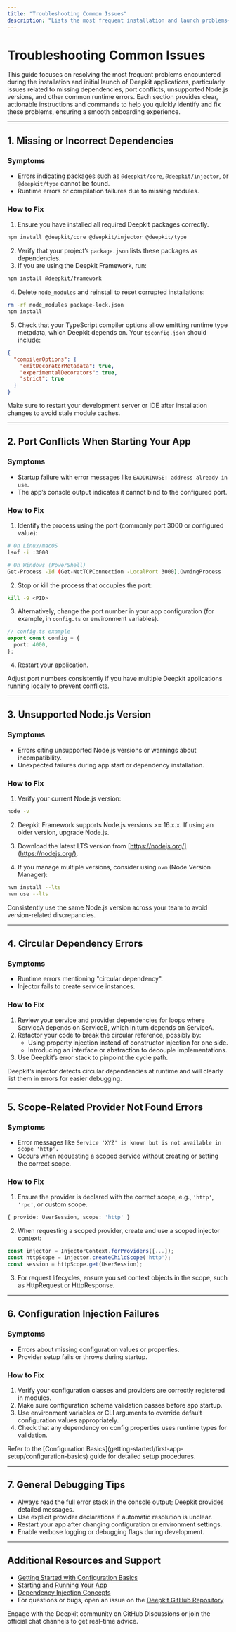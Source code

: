 ```yaml
---
title: "Troubleshooting Common Issues"
description: "Lists the most frequent installation and launch problems—such as missing dependencies, port conflicts, or unsupported Node.js versions—paired with straightforward remedies and command references for rapid resolution."
---
```


# Troubleshooting Common Issues

This guide focuses on resolving the most frequent problems encountered during the installation and initial launch of Deepkit applications, particularly issues related to missing dependencies, port conflicts, unsupported Node.js versions, and other common runtime errors. Each section provides clear, actionable instructions and commands to help you quickly identify and fix these problems, ensuring a smooth onboarding experience.

---

## 1. Missing or Incorrect Dependencies

### Symptoms
- Errors indicating packages such as `@deepkit/core`, `@deepkit/injector`, or `@deepkit/type` cannot be found.
- Runtime errors or compilation failures due to missing modules.

### How to Fix
1. Ensure you have installed all required Deepkit packages correctly.

```bash
npm install @deepkit/core @deepkit/injector @deepkit/type
```

2. Verify that your project’s `package.json` lists these packages as dependencies.
3. If you are using the Deepkit Framework, run:

```bash
npm install @deepkit/framework
```

4. Delete `node_modules` and reinstall to reset corrupted installations:

```bash
rm -rf node_modules package-lock.json
npm install
```

5. Check that your TypeScript compiler options allow emitting runtime type metadata, which Deepkit depends on. Your `tsconfig.json` should include:

```json
{
  "compilerOptions": {
    "emitDecoratorMetadata": true,
    "experimentalDecorators": true,
    "strict": true
  }
}
```

<Tip>
Make sure to restart your development server or IDE after installation changes to avoid stale module caches.
</Tip>

---

## 2. Port Conflicts When Starting Your App

### Symptoms
- Startup failure with error messages like `EADDRINUSE: address already in use`.
- The app’s console output indicates it cannot bind to the configured port.

### How to Fix
1. Identify the process using the port (commonly port 3000 or configured value):

```bash
# On Linux/macOS
lsof -i :3000

# On Windows (PowerShell)
Get-Process -Id (Get-NetTCPConnection -LocalPort 3000).OwningProcess
```

2. Stop or kill the process that occupies the port:

```bash
kill -9 <PID>
```

3. Alternatively, change the port number in your app configuration (for example, in `config.ts` or environment variables).

```typescript
// config.ts example
export const config = {
  port: 4000,
};
```

4. Restart your application.

<Note>
Adjust port numbers consistently if you have multiple Deepkit applications running locally to prevent conflicts.
</Note>

---

## 3. Unsupported Node.js Version

### Symptoms
- Errors citing unsupported Node.js versions or warnings about incompatibility.
- Unexpected failures during app start or dependency installation.

### How to Fix
1. Verify your current Node.js version:

```bash
node -v
```

2. Deepkit Framework supports Node.js versions >= 16.x.x. If using an older version, upgrade Node.js.

3. Download the latest LTS version from [https://nodejs.org/](https://nodejs.org/).

4. If you manage multiple versions, consider using `nvm` (Node Version Manager):

```bash
nvm install --lts
nvm use --lts
```

<Tip>
Consistently use the same Node.js version across your team to avoid version-related discrepancies.
</Tip>

---

## 4. Circular Dependency Errors

### Symptoms
- Runtime errors mentioning "circular dependency".
- Injector fails to create service instances.

### How to Fix
1. Review your service and provider dependencies for loops where ServiceA depends on ServiceB, which in turn depends on ServiceA.
2. Refactor your code to break the circular reference, possibly by:
   - Using property injection instead of constructor injection for one side.
   - Introducing an interface or abstraction to decouple implementations.
3. Use Deepkit’s error stack to pinpoint the cycle path.

<Info>
Deepkit’s injector detects circular dependencies at runtime and will clearly list them in errors for easier debugging.
</Info>

---

## 5. Scope-Related Provider Not Found Errors

### Symptoms
- Error messages like `Service 'XYZ' is known but is not available in scope 'http'.`
- Occurs when requesting a scoped service without creating or setting the correct scope.

### How to Fix
1. Ensure the provider is declared with the correct scope, e.g., `'http'`, `'rpc'`, or custom scope.

```typescript
{ provide: UserSession, scope: 'http' }
```

2. When requesting a scoped provider, create and use a scoped injector context:

```typescript
const injector = InjectorContext.forProviders([...]);
const httpScope = injector.createChildScope('http');
const session = httpScope.get(UserSession);
```

3. For request lifecycles, ensure you set context objects in the scope, such as HttpRequest or HttpResponse.

---

## 6. Configuration Injection Failures

### Symptoms
- Errors about missing configuration values or properties.
- Provider setup fails or throws during startup.

### How to Fix
1. Verify your configuration classes and providers are correctly registered in modules.
2. Make sure configuration schema validation passes before app startup.
3. Use environment variables or CLI arguments to override default configuration values appropriately.
4. Check that any dependency on config properties uses runtime types for validation.

<Tip>
Refer to the [Configuration Basics](getting-started/first-app-setup/configuration-basics) guide for detailed setup procedures.
</Tip>

---

## 7. General Debugging Tips

- Always read the full error stack in the console output; Deepkit provides detailed messages.
- Use explicit provider declarations if automatic resolution is unclear.
- Restart your app after changing configuration or environment settings.
- Enable verbose logging or debugging flags during development.

---

## Additional Resources and Support

- [Getting Started with Configuration Basics](getting-started/first-app-setup/configuration-basics)
- [Starting and Running Your App](getting-started/running-and-validation/starting-the-app)
- [Dependency Injection Concepts](website/src/pages/documentation/dependency-injection.md)
- For questions or bugs, open an issue on the [Deepkit GitHub Repository](https://github.com/deepkit/deepkit-framework)

<Tip>
Engage with the Deepkit community on GitHub Discussions or join the official chat channels to get real-time advice.
</Tip>
